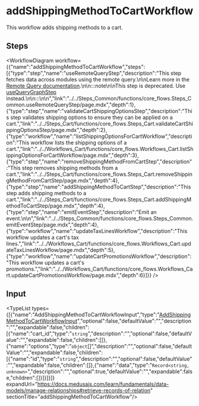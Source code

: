 
# addShippingMethodToCartWorkflow

This workflow adds shipping methods to a cart.

## Steps

<WorkflowDiagram workflow={{"name":"addShippingMethodToCartWorkflow","steps":[{"type":"step","name":"useRemoteQueryStep","description":"This step fetches data across modules using the remote query.\n\nLearn more in the [Remote Query documentation](https://docs.medusajs.com/learn/fundamentals/module-links/query).\n\n:::note\n\nThis step is deprecated. Use [useQueryGraphStep](../core_flows.useQueryGraphStep/page.mdx) instead.\n\n:::\n\n","link":"../../Steps_Common/functions/core_flows.Steps_Common.useRemoteQueryStep/page.mdx","depth":1},{"type":"step","name":"validateCartShippingOptionsStep","description":"This step validates shipping options to ensure they can be applied on a cart.","link":"../../Steps_Cart/functions/core_flows.Steps_Cart.validateCartShippingOptionsStep/page.mdx","depth":2},{"type":"workflow","name":"listShippingOptionsForCartWorkflow","description":"This workflow lists the shipping options of a cart.","link":"../../Workflows_Cart/functions/core_flows.Workflows_Cart.listShippingOptionsForCartWorkflow/page.mdx","depth":3},{"type":"step","name":"removeShippingMethodFromCartStep","description":"This step removes shipping methods from a cart.","link":"../../Steps_Cart/functions/core_flows.Steps_Cart.removeShippingMethodFromCartStep/page.mdx","depth":4},{"type":"step","name":"addShippingMethodToCartStep","description":"This step adds shipping methods to a cart.","link":"../../Steps_Cart/functions/core_flows.Steps_Cart.addShippingMethodToCartStep/page.mdx","depth":4},{"type":"step","name":"emitEventStep","description":"Emit an event.\n\n","link":"../../Steps_Common/functions/core_flows.Steps_Common.emitEventStep/page.mdx","depth":4},{"type":"workflow","name":"updateTaxLinesWorkflow","description":"This workflow updates a cart's tax lines.","link":"../../Workflows_Cart/functions/core_flows.Workflows_Cart.updateTaxLinesWorkflow/page.mdx","depth":5},{"type":"workflow","name":"updateCartPromotionsWorkflow","description":"This workflow updates a cart's promotions.","link":"../../Workflows_Cart/functions/core_flows.Workflows_Cart.updateCartPromotionsWorkflow/page.mdx","depth":6}]}} />

## Input

<TypeList types={[{"name":"AddShippingMethodToCartWorkflowInput","type":"[AddShippingMethodToCartWorkflowInput](../../interfaces/core_flows.AddShippingMethodToCartWorkflowInput/page.mdx)","optional":false,"defaultValue":"","description":"","expandable":false,"children":[{"name":"cart_id","type":"`string`","description":"","optional":false,"defaultValue":"","expandable":false,"children":[]},{"name":"options","type":"`object`[]","description":"","optional":false,"defaultValue":"","expandable":false,"children":[{"name":"id","type":"`string`","description":"","optional":false,"defaultValue":"","expandable":false,"children":[]},{"name":"data","type":"`Record<string, unknown>`","description":"","optional":true,"defaultValue":"","expandable":false,"children":[]}]}]}]} expandUrl="https://docs.medusajs.com/learn/fundamentals/data-models/manage-relationships#retrieve-records-of-relation" sectionTitle="addShippingMethodToCartWorkflow"/>

